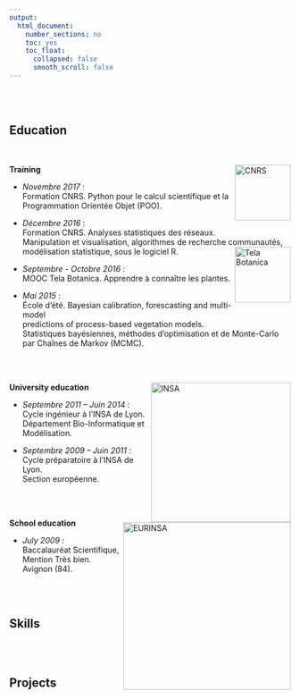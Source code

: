 ```yaml
---
output:
  html_document:
    number_sections: no
    toc: yes
    toc_float:
      collapsed: false
      smooth_scroll: false
---	
```


<br/><br/>


## Education

<br/>

**Training** [<img src="pictures/logo-cnrs.png" alt="CNRS" align="right" style="width:100px;">](http://www.cnrs.fr/fr/page-daccueil)

- *Novembre 2017* :  
Formation CNRS. Python pour le calcul scientifique et la Programmation Orientée Objet (POO).

- *Décembre 2016* :  
Formation CNRS. Analyses statistiques des réseaux.  
Manipulation et visualisation, algorithmes de recherche communautés,  
modélisation statistique, sous le logiciel R.
[<img src="pictures/logo-telabotanica.png" alt="Tela Botanica" align="right" style="width:100px;">](http://www.tela-botanica.org/site:accueil)

- *Septembre - Octobre 2016* :  
MOOC Tela Botanica. Apprendre à connaître les plantes.

- *Mai 2015* :  
École d'été. Bayesian calibration, forescasting and multi-model  
predictions of process-based vegetation models.  
Statistiques bayésiennes, méthodes d'optimisation et de Monte-Carlo par Chaînes de Markov (MCMC).

<br/><br>

**University education** [<img src="pictures/logo-insa.png" alt="INSA" align="right" style="width:250px;">](https://www.insa-lyon.fr/)

- *Septembre 2011 – Juin 2014* :  
Cycle ingénieur à l’INSA de Lyon.  
Département Bio-Informatique et Modélisation.

- *Septembre 2009 – Juin 2011* :  [<img src="pictures/logo-eurinsa.png" alt="EURINSA" align="right" style="width:300px;">](https://www.insa-lyon.fr/fr/formation/premier-cycle-eurinsa)
Cycle préparatoire à l'INSA de Lyon.  
Section européenne.

<br/><br/>

**School education**

- *July 2009* :  
Baccalauréat Scientifique, Mention Très bien. Avignon (84).

<br/><br/>

## Skills

<br/><br/>

## Projects